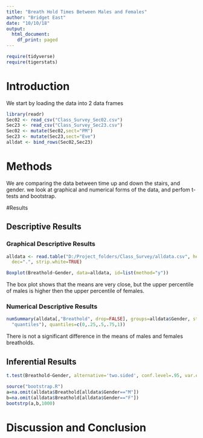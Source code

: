 ```yaml
---
title: "Breath Hold Times Between Males and Females"
author: "Bridget East"
date: "10/10/18"
output:
  html_document:
    df_print: paged
---
```


```r
require(tidyverse)
require(tigerstats)

```

# Introduction

<!--In this section you explain what you are trying to show.  Where did the data come from?  What is the research or other question you are trying to answer?!-->
  
We start by loading the data into 2 data frames

```r
library(readr)
Sec02 <- read_csv("Class_Survey_Sec02.csv")
Sec23 <- read_csv("Class_Survey_Sec23.csv")
Sec02 <- mutate(Sec02,sect="PM")
Sec23 <- mutate(Sec23,sect="Eve")
alldat <- bind_rows(Sec02,Sec23)
```



# Methods

<!--Decide on your methods:  use "variable analysis" or other appropriate descriptors.  Make sure to choose at least one graphical method and at least one numerical method.!-->
We are comparing the data between time up and down the stairs, and gender. we look at graphical and numerical forms of the data, and perfom t-tests and bootstrap.
  
#Results

<!--Divide this section into two sub-sections:  One for your descriptive  results and one for your inferential results.!-->

## Descriptive Results

### Graphical Descriptive Results
  

```r
alldata <- read.table("D:/Project_folders/Class_Survey/alldata.csv", header=TRUE, sep=",", na.strings="NA", 
  dec=".", strip.white=TRUE)
```

```r
Boxplot(Breathold~Gender, data=alldata, id=list(method="y"))
```
  
The box plot shows that the means are very close, but the upper percentile of males is higher then the upper percentile of females.
  
<!--Graphical results here.  Make sure to show your code.  Provide appropriate labels for axes, giving units if possible, and provide a good title for the graph, too.  Use the graphical results to describe the patterns if any that exist in the data as focused toward the research question!-->

### Numerical Descriptive Results

<!--Numerical results go here. Use the numerical results to describe the patterns if any that exist in the data as focused toward the research question!-->
  
```r
numSummary(alldata[,"Breathold", drop=FALSE], groups=alldata$Gender, statistics=c("mean", "sd", "IQR", 
  "quantiles"), quantiles=c(0,.25,.5,.75,1))
```
  
There is not a significant difference in the means of males and females breatholds.  
  
  
## Inferential Results

<!--State hypothesis clearly.  Make sure your discussion of the inferential test covers all the aspects that the test output produces, such as test statistic, p-value etc.  Make a decision about the null hypothesis, explain the assumptions on which the selected test/procedure was based, and why the chosen procedure satisfys the assumptions and is appropriate to answer the research question!-->
  
```r
t.test(Breathold~Gender, alternative='two.sided', conf.level=.95, var.equal=FALSE, data=alldata)
```
  
  
```r
source("bootstrap.R")
a=na.omit(alldata$Breathold[alldata$Gender=="M"])
b=na.omit(alldata$Breathold[alldata$Gender=="F"])
bootstrp(a,b,1000)
```

  
# Discussion and Conclusion

<!--Discussion and conclusion here.  If you found a relationship be sure to consider whether the relationship occurs because one of the variavbles causes the other, or whether they perhasps are related for some other reason.  Watch the chapter 6 videos from the GeorgeTown videos collection.!-->




